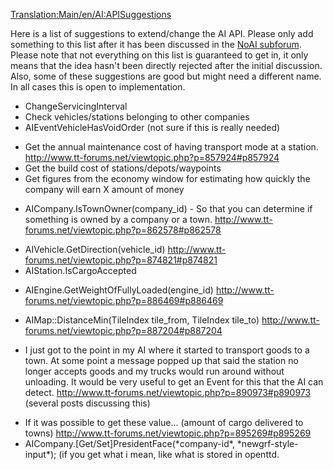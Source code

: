 [[Translation:Main/en/AI:APISuggestions]]
{{en/NoAI}}

Here is a list of suggestions to extend/change the AI API. Please only add something to this list after it has been discussed in the [http://www.tt-forums.net/viewforum.php?f=65 NoAI subforum]. Please note that not everything on this list is guaranteed to get in, it only means that the idea hasn't been directly rejected after the initial discussion. Also, some of these suggestions are good but might need a different name. In all cases this is open to implementation.

*ChangeServicingInterval
*Check vehicles/stations belonging to other companies
*AIEventVehicleHasVoidOrder (not sure if this is really needed)

* Get the annual maintenance cost of having transport mode at a station. http://www.tt-forums.net/viewtopic.php?p=857924#p857924
* Get the build cost of stations/depots/waypoints
* Get figures from the economy window for estimating how quickly the company will earn X amount of money

* AICompany.IsTownOwner(company_id) - So that you can determine if something is owned by a company or a town. http://www.tt-forums.net/viewtopic.php?p=862578#p862578

* AIVehicle.GetDirection(vehicle_id) http://www.tt-forums.net/viewtopic.php?p=874821#p874821
* AIStation.IsCargoAccepted

* AIEngine.GetWeightOfFullyLoaded(engine_id) http://www.tt-forums.net/viewtopic.php?p=886469#p886469

* AIMap::DistanceMin(TileIndex tile_from, TileIndex tile_to) http://www.tt-forums.net/viewtopic.php?p=887204#p887204

* I just got to the point in my AI where it started to transport goods to a town. At some point a message popped up that said the station no longer accepts goods and my trucks would run around without unloading. It would be very useful to get an Event for this that the AI can detect. http://www.tt-forums.net/viewtopic.php?p=890973#p890973 (several posts discussing this)

* If it was possible to get these value... (amount of cargo delivered to towns) http://www.tt-forums.net/viewtopic.php?p=895269#p895269
* AICompany.[Get/Set]PresidentFace(*company-id*, *newgrf-style-input*); (if you get what i mean, like what is stored in openttd.